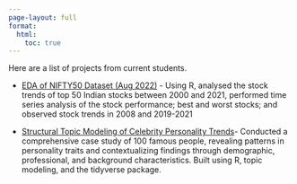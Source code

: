 ```yaml
---
page-layout: full
format:
  html:
    toc: true
---
```


Here are a list of projects from current students.

- [EDA of NIFTY50 Dataset (Aug 2022)](https://github.com/Adithya1243/DACSS_601_August2022_v2/blob/template/posts/FinalProject_AdithyaParupudi.qmd) - Using R, analysed the stock trends of top 50 Indian stocks between 2000 and 2021, performed time series analysis of the stock performance; best and worst stocks; and observed stock trends in 2008 and 2019-2021

- [Structural Topic Modeling of Celebrity Personality Trends](https://github.com/Adithya1243/Text_as_Data_Fall_2022/tree/template/posts)- Conducted a comprehensive case study of 100 famous people, revealing patterns in personality traits and contextualizing findings through demographic, professional, and background characteristics. Built using R, topic modeling, and the tidyverse package.